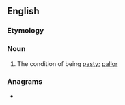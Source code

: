 ==English==

===Etymology===
{{suffix|en|pasty|ness}}

===Noun===
{{en-noun|-}}

# The condition of being [[pasty]]; [[pallor]]

===Anagrams===
* {{anagrams|en|steapsins}}